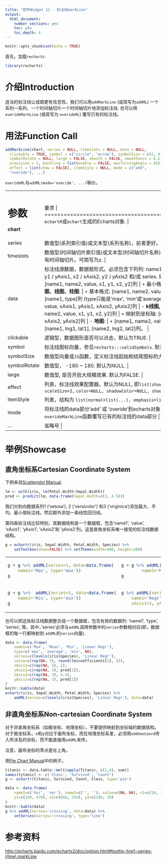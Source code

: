 ```yaml
---
title: "控件Widget 11 - 标注线markLine"
output: 
  html_document: 
    number_sections: yes
    toc: yes
    toc_depth: 4
---
```


```r
knitr::opts_chunk$set(echo = TRUE)
```

首先，加载`recharts`:
```r
library(recharts)
```

# 介绍Introduction

适当的标注线让成图更有信息性。我们可以用`addMarkLine` (或简写为`addML`) 一个系列一系列、一个时间轴切片一个时间轴切片地添加标注线. 也可以用`overideMarkLine` (或简写为 `overideML`) 覆写已有的标注线。

# 用法Function Call

```r
addMarkLine(chart, series = NULL, timeslots = NULL, data = NULL,
  clickable = TRUE, symbol = c("circle", "arrow"), symbolSize = c(2, 4),
  symbolRotate = NULL, large = FALSE, smooth = FALSE, smoothness = 0.2,
  precision = 2, bundling = list(enable = FALSE, maxTurningAngle = 45),
  effect = list(show = FALSE), itemStyle = NULL, mode = c("add",
  "overide"), ...)
```

`overideML`与`addML(mode='overide', ...)`等价。

+-------------+----------------------------------------------------------------+
|   参数      |  要求                                      |
+=============+================================================================+
| **chart**   | `echartR`或`echart`生成的Echarts对象.  |
+-------------+----------------------------------------------------------------+
| series      | 数值型(系列索引值)或文本型(系列名称)，前者更好。如设为NULL，则作用于所有系列。 |
+-------------+----------------------------------------------------------------+
| timeslots   |  数值型(时间轴切片索引值)或文本型(时间轴切片名称)，前者更好。如设为NULL，则作用于所有时间轴切片。可简写为z. |
+-------------+----------------------------------------------------------------+
| data        | 标注线源数据，数据框形式。必须包含下列列: name1, name2, value / type 和/或 x1 / xAxis1, y1 / yAxis1, x2 / xAxis2, y2 / yAxis2 和/或 series. 如提供series，必须与`addML`中的`series`参数相对应。 |
|             |      |
|             | - **通用**:  |
|             |     + 通用格式: [name1, name2, value, x1, y1, x2, y2]列 |
|             |     + 最小格式: [name1, x1, y1, x2, y2]列  |
|             | - **散点图、线图、柱图**: |
|             |     + 基本格式: [name1, name2, value, x1, y1, x2, y2]列 |
|             |     + 最小格式: [name1, type]列 (type只能是'max', 'min'或'average') |
|             |     + 映射到坐标轴: [name1, name2, value, xAxis1, yAxis1, xAxis2, yAxis2]列  |
|             | - **k线图, 事件河流图**: |
|             |     + 基本格式: [name1, name2, value, x1, y1, x2, y2]列 |
|             |     + 映射到坐标轴: [name1, name2, value, xAxis1, yAxis1, xAxis2, yAxis2]列 |
|             | - **地图**:  |
|             |     + [name1, name2, value]列. 还需单独用`addGeoCoord`传入[name1, lng1, lat1], [name2, lng2, lat2]列。 |
+-------------+----------------------------------------------------------------+
| clickable   | 逻辑型，数据图形是否可以点击，默认为TRUE. |
+-------------+----------------------------------------------------------------+
| symbol      | 标注线图标向量，参见`recharts:::validSymbols`. 默认为`c('circle', 'arrow')`. |
+-------------+----------------------------------------------------------------+
| symbolSize  | 数值型向量或`JS`函数，定义标注线起始和结尾图标的大小，默认为`c(2, 4)`. |
+-------------+----------------------------------------------------------------+
| symbolRotate| 数值型， -180 ~ 180. 默认为NULL. |
+-------------+----------------------------------------------------------------+
| large       | 数值型, 是否开启大规模效果. 默认为FALSE. |
+-------------+----------------------------------------------------------------+
| effect      | 列表，标注线效果配置器。默认为NULL, 即`list(show=FALSE, loop=TRUE,` `period=15, scaleSize=2,` `color=NULL, shadowColor=NULL, shadowBlur=0)` |
+-------------+----------------------------------------------------------------+
| itemStyle   | 列表，结构为 `list(normal=list(...), emphasis=list(...))`. 默认为NULL. |
+-------------+----------------------------------------------------------------+
| mode        | 将标注线的data部分'add' 或 'overide'到echarts对象. 默认为'add'. 也可以直接用 `overideMarkLine`函数覆写已有的标注线的data部分 |
+-------------+----------------------------------------------------------------+
| ...         | 省略号 |
+-------------+----------------------------------------------------------------+

# 举例Showcase

## 直角坐标系Cartesian Coordinate System

下例来自[Scatterplot Manual](Basic_Plots_01_Scatterplot.html). 

```r
lm <- with(iris, lm(Petal.Width~Sepal.Width))
pred <- predict(lm, data.frame(Sepal.Width=c(2, 4.5)))
```

我们分别向数据系列1 ('setosa'), 2 ('versicolor') 和3 ('virginica')添加最大、平均、最小值标注线。然后额外添加一条线性回归线。

第四条标注线比较特别，其数据结构是一个数据框，包含'name1', 'value', 'xAxis1', 'yAxis1', 'xAxis2'和 'yAxis2'列。这是直角坐标系唯一接受的标注线数据结构。

```r
g = echartr(iris, Sepal.Width, Petal.Width, Species) %>% 
    setToolbox(show=FALSE) %>% setTheme(width=400, height=300)
```

<table>
<tr><td>
```r
g = g %>% addML(series=1, data=data.frame(
    name1='Max', type='max'))
g
```
</td><td>
```r
g = g %>% addML(series=2, data=data.frame(
        name1='Mean', type='average')) 
g
```
</td></tr>
<tr><td>
```r
g = g %>%  addML(series=3, data=data.frame(
    name1='Min', type='min')) 
g
```
</td><td>
```r
g %>% addML(series='Linear Regr', data=data.frame(
    name1='Regr', value=round(lm$coefficients[2], 3), 
    xAxis1=2, yAxis1=pred[1], xAxis2=4.5, yAxis2=pred[2]))
```
</td></tr>
</table>

也可以把这些标注线数据整合成一个数据框，包含有效的数据列: 'name1', 'type', 'series', 等。其中，'series'必须与`addML`调用参数中的`series`参数相对应(即，数据框的每一行都映射到 `addML`的`series`向量).

```r
data <- data.frame(
    name1=c('Max', 'Mean', 'Min', 'Linear Regr'), 
    type=c('max', 'average', 'min', NA),
    series=c(levels(iris$Species), 'Linear Regr'),
    value=c(rep(NA, 3), round(lm$coefficients[2], 3)),
    xAxis1=c(rep(NA, 3), 2),
    yAxis1=c(rep(NA, 3), pred[1]), 
    xAxis2=c(rep(NA, 3), 4.5),
    yAxis2=c(rep(NA, 3), pred[2])
)
knitr::kable(data)
echartr(iris, Sepal.Width, Petal.Width, Species) %>%
    addML(series=c(levels(iris$Species), 'Linear Regr'), data=data)
```


## 非直角坐标系Non-cartesian Coordinate System

对于非直角坐标系（如极坐标、地理坐标），不要提供映射到坐标轴的数据结构。对于极坐标系，x和y对应于画布坐标，而在地理坐标系里，必须用`addGeoCoord`传入所涉及的坐标，而不能直接用`addML`来传。

注意，画布坐标的零点是左上角。

用[Pie Chart Manual](Basic_Plot2_11_Pie.html)中的例子。

```r
titanic <- data.table::melt(apply(Titanic, c(1,4), sum))
names(titanic) <- c('Class', 'Survived', 'Count')
g <- echartr(titanic, Survived, Count, Class, type='pie') 
```

```r
data <- data.frame(
    name1=c('hor', 'ver'), name2=c('', ''), value=c(NA, NA), x1=c(10, 336), 
    y1=c(240, 470), x2=c(660, 336), y2=c(240, 10)
)
knitr::kable(data)
g %>% addML(series='crossing', data=data) %>% 
    setSeries(series='crossing', type='line')
```

# 参考资料

<http://echarts.baidu.com/echarts2/doc/option.html#tooltip-line1~series-i(line).markLine>
